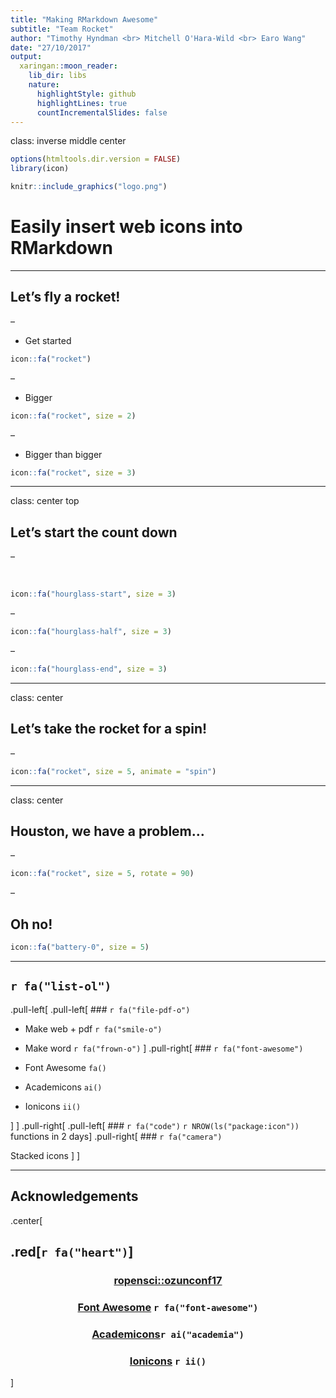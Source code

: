 ```yaml
---
title: "Making RMarkdown Awesome"
subtitle: "Team Rocket"
author: "Timothy Hyndman <br> Mitchell O'Hara-Wild <br> Earo Wang"
date: "27/10/2017"
output:
  xaringan::moon_reader:
    lib_dir: libs
    nature:
      highlightStyle: github
      highlightLines: true
      countIncrementalSlides: false
---
```


class: inverse middle center

<style>.red{color: red;} h3{text-align: center;} </style>

```r
options(htmltools.dir.version = FALSE)
library(icon)
```

```r
knitr::include_graphics("logo.png")
```

# Easily insert web icons into RMarkdown

---

## Let's fly a rocket!

--

* Get started

```r
icon::fa("rocket")
```

--

* Bigger

```r
icon::fa("rocket", size = 2)
```

--

* Bigger than bigger

```r
icon::fa("rocket", size = 3)
```

---

class: center top

## Let's start the count down

--

<br>

```r
icon::fa("hourglass-start", size = 3)
```

--

```r
icon::fa("hourglass-half", size = 3)
```

--

```r
icon::fa("hourglass-end", size = 3)
```

---

class: center


## Let's take the rocket for a spin!

--


```r
icon::fa("rocket", size = 5, animate = "spin")
```

---

class: center


## Houston, we have a problem...

--


```r
icon::fa("rocket", size = 5, rotate = 90)
```

--

## Oh no!

```r
icon::fa("battery-0", size = 5)
```


---

## `r fa("list-ol")`

.pull-left[
.pull-left[
### `r fa("file-pdf-o")`

* Make web + pdf `r fa("smile-o")`

* Make word `r fa("frown-o")`
]
.pull-right[
### `r fa("font-awesome")`

* Font Awesome `fa()`

* Academicons `ai()`

* Ionicons `ii()`

]
]
.pull-right[
.pull-left[
### `r fa("code")`
`r NROW(ls("package:icon"))` functions in 2 days
]
.pull-right[
### `r fa("camera")`

Stacked icons
]
]

---

## Acknowledgements 


.center[

## .red[`r fa("heart")`]

### [ropensci::ozunconf17](http://ozunconf17.ropensci.org)

### [Font Awesome](http://fontawesome.io) `r fa("font-awesome")`

### [Academicons ](http://jpswalsh.github.io/academicons/)`r ai("academia")`

### [Ionicons](http://ionicons.com) `r ii()`

]
